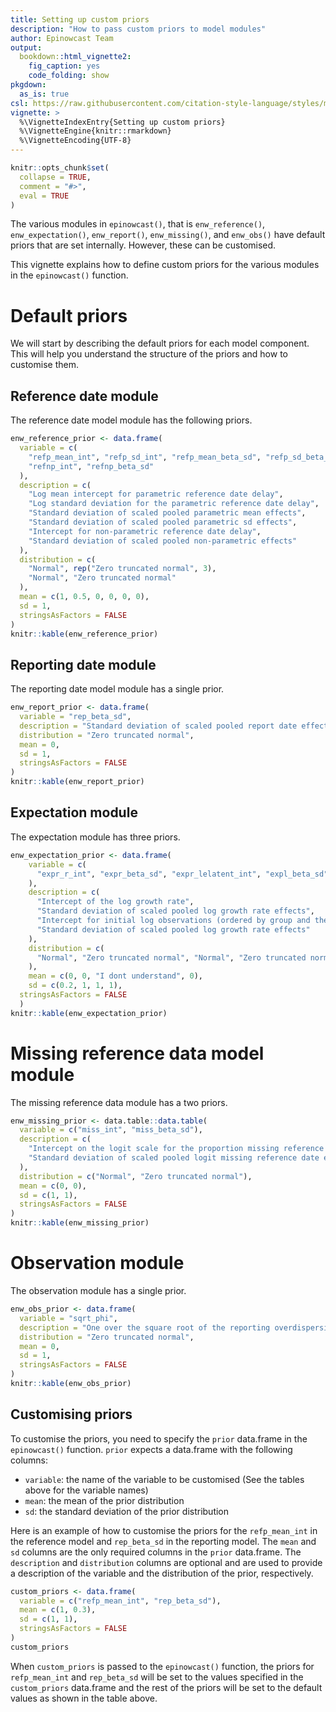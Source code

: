 ```yaml
---
title: Setting up custom priors
description: "How to pass custom priors to model modules"
author: Epinowcast Team
output: 
  bookdown::html_vignette2:
    fig_caption: yes
    code_folding: show
pkgdown:
  as_is: true
csl: https://raw.githubusercontent.com/citation-style-language/styles/master/apa-numeric-superscript-brackets.csl
vignette: >
  %\VignetteIndexEntry{Setting up custom priors}
  %\VignetteEngine{knitr::rmarkdown}
  %\VignetteEncoding{UTF-8}
---
```


```r
knitr::opts_chunk$set(
  collapse = TRUE,
  comment = "#>",
  eval = TRUE
)
```

The various modules in `epinowcast()`, that is `enw_reference()`, `enw_expectation()`, `enw_report()`, `enw_missing()`, and `enw_obs()` have default priors that are set internally. However, these can be customised.

This vignette explains how to define custom priors for the various modules in the `epinowcast()` function.

# Default priors

We will start by describing the default priors for each model component. This will help you understand the structure of the priors and how to customise them.

## Reference date module

The reference date model module has the following priors.
```r
enw_reference_prior <- data.frame(
  variable = c(
    "refp_mean_int", "refp_sd_int", "refp_mean_beta_sd", "refp_sd_beta_sd",
    "refnp_int", "refnp_beta_sd"
  ),
  description = c(
    "Log mean intercept for parametric reference date delay",
    "Log standard deviation for the parametric reference date delay",
    "Standard deviation of scaled pooled parametric mean effects",
    "Standard deviation of scaled pooled parametric sd effects",
    "Intercept for non-parametric reference date delay",
    "Standard deviation of scaled pooled non-parametric effects"
  ),
  distribution = c(
    "Normal", rep("Zero truncated normal", 3),
    "Normal", "Zero truncated normal"
  ),
  mean = c(1, 0.5, 0, 0, 0, 0),
  sd = 1,
  stringsAsFactors = FALSE
)
knitr::kable(enw_reference_prior)
```
## Reporting date module

The reporting date model module has a single prior.
```r
enw_report_prior <- data.frame(
  variable = "rep_beta_sd",
  description = "Standard deviation of scaled pooled report date effects",
  distribution = "Zero truncated normal",
  mean = 0,
  sd = 1,
  stringsAsFactors = FALSE
)
knitr::kable(enw_report_prior)
```


## Expectation module

The expectation module has three priors.

```r
enw_expectation_prior <- data.frame(
    variable = c(
      "expr_r_int", "expr_beta_sd", "expr_lelatent_int", "expl_beta_sd"
    ),
    description = c(
      "Intercept of the log growth rate",
      "Standard deviation of scaled pooled log growth rate effects",
      "Intercept for initial log observations (ordered by group and then time)",
      "Standard deviation of scaled pooled log growth rate effects"
    ),
    distribution = c(
      "Normal", "Zero truncated normal", "Normal", "Zero truncated normal"
    ),
    mean = c(0, 0, "I dont understand", 0),
    sd = c(0.2, 1, 1, 1),
  stringsAsFactors = FALSE
  )
knitr::kable(enw_expectation_prior)
```

# Missing reference data model module

The missing reference data module has a two priors.

```r
enw_missing_prior <- data.table::data.table(
  variable = c("miss_int", "miss_beta_sd"),
  description = c(
    "Intercept on the logit scale for the proportion missing reference dates",
    "Standard deviation of scaled pooled logit missing reference date effects"
  ),
  distribution = c("Normal", "Zero truncated normal"),
  mean = c(0, 0),
  sd = c(1, 1),
  stringsAsFactors = FALSE
)
knitr::kable(enw_missing_prior)
```

# Observation module

The observation module has a single prior.

```r
enw_obs_prior <- data.frame(
  variable = "sqrt_phi",
  description = "One over the square root of the reporting overdispersion",
  distribution = "Zero truncated normal",
  mean = 0,
  sd = 1,
  stringsAsFactors = FALSE
)
knitr::kable(enw_obs_prior)
```

## Customising priors

To customise the priors, you need to specify the `prior` data.frame in the `epinowcast()` function. `prior` expects a data.frame with the following columns:

- `variable`: the name of the variable to be customised (See the tables above for the variable names)
- `mean`: the mean of the prior distribution
- `sd`: the standard deviation of the prior distribution

Here is an example of how to customise the priors for the `refp_mean_int` in the reference model and `rep_beta_sd` in the reporting model. The `mean` and `sd` columns are the only required columns in the `prior` data.frame. The `description` and `distribution` columns are optional and are used to provide a description of the variable and the distribution of the prior, respectively.
```r
custom_priors <- data.frame(
  variable = c("refp_mean_int", "rep_beta_sd"),
  mean = c(1, 0.3),
  sd = c(1, 1),
  stringsAsFactors = FALSE
)
custom_priors
```

When `custom_priors` is passed to the `epinowcast()` function, the priors for `refp_mean_int` and `rep_beta_sd` will be set to the values specified in the `custom_priors` data.frame and the rest of the priors will be set to the default values as shown in the table above.
